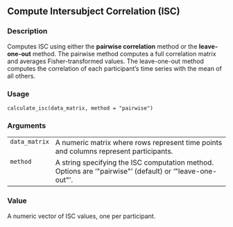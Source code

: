 
## Compute Intersubject Correlation (ISC) {.unnumbered}


### Description

Computes ISC using either the **pairwise correlation** method or the **leave-one-out** method.
The pairwise method computes a full correlation matrix and averages Fisher-transformed values.
The leave-one-out method computes the correlation of each participant's time series with the mean of all others.



### Usage

<pre><code class='language-R'>calculate_isc(data_matrix, method = "pairwise")
</code></pre>


### Arguments

<table>
<tr><td style = "white-space: collapse; font-family: monospace; vertical-align: top"><code id="data_matrix">data_matrix</code></td>
<td>
A numeric matrix where rows represent time points and columns represent participants.
</td></tr>
<tr><td style = "white-space: collapse; font-family: monospace; vertical-align: top"><code id="method">method</code></td>
<td>
A string specifying the ISC computation method. Options are '&quot;pairwise&quot;' (default) or '&quot;leave-one-out&quot;'.
</td></tr>
</table>


### Value

A numeric vector of ISC values, one per participant.


